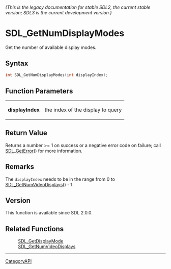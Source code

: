 ====== (This is the legacy documentation for stable SDL2, the current stable version; SDL3 is the current development version.) ======
= SDL_GetNumDisplayModes =

Get the number of available display modes.

== Syntax ==

<syntaxhighlight lang='c'>
int SDL_GetNumDisplayModes(int displayIndex);
</syntaxhighlight>

== Function Parameters ==

{|
|'''displayIndex'''
|the index of the display to query
|}

== Return Value ==

Returns a number >= 1 on success or a negative error code on failure; call
[[SDL_GetError]]() for more information.

== Remarks ==

The <code>displayIndex</code> needs to be in the range from 0 to
[[SDL_GetNumVideoDisplays]]() - 1.

== Version ==

This function is available since SDL 2.0.0.

== Related Functions ==

:[[SDL_GetDisplayMode]]
:[[SDL_GetNumVideoDisplays]]

----
[[CategoryAPI]]


